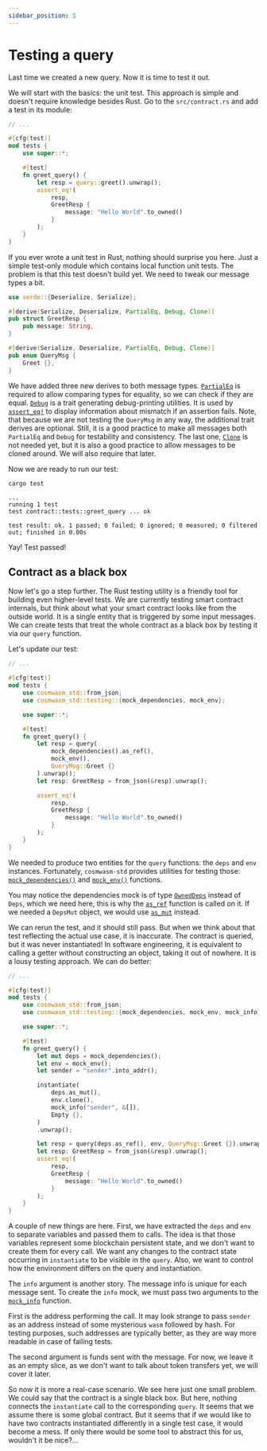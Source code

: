 ```yaml
---
sidebar_position: 5
---
```


# Testing a query

Last time we created a new query. Now it is time to test it out.

We will start with the basics: the unit test. This approach is simple and doesn't require knowledge besides Rust.
Go to the `src/contract.rs` and add a test in its module:

```rust title="src/contract.rs"
// ...

#[cfg(test)]
mod tests {
    use super::*;

    #[test]
    fn greet_query() {
        let resp = query::greet().unwrap();
        assert_eq!(
            resp,
            GreetResp {
                message: "Hello World".to_owned()
            }
        );
    }
}
```

If you ever wrote a unit test in Rust, nothing should surprise you here. Just a simple test-only
module which contains local function unit tests. The problem is that this test doesn't build yet.
We need to tweak our message types a bit.

```rust title="src/msg.rs" {3,8}
use serde::{Deserialize, Serialize};

#[derive(Serialize, Deserialize, PartialEq, Debug, Clone)]
pub struct GreetResp {
    pub message: String,
}

#[derive(Serialize, Deserialize, PartialEq, Debug, Clone)]
pub enum QueryMsg {
    Greet {},
}
```

We have added three new derives to both message types. [`PartialEq`](https://doc.rust-lang.org/std/cmp/trait.PartialEq.html)
is required to allow comparing types for equality, so we can check if they are equal.
[`Debug`](https://doc.rust-lang.org/std/fmt/trait.Debug.html) is a trait generating debug-printing utilities.
It is used by [`assert_eq!`](https://doc.rust-lang.org/std/macro.assert_eq.html) to display information about mismatch
if an assertion fails. Note, that because we are not testing the `QueryMsg` in any way, the additional trait derives are optional.
Still, it is a good practice to make all messages both `PartialEq` and `Debug` for testability and consistency.
The last one, [`Clone`](https://doc.rust-lang.org/std/clone/trait.Clone.html) is not needed yet, but it is also
a good practice to allow messages to be cloned around. We will also require that later.

Now we are ready to run our test:

```shell title="terminalL"
cargo test
```

```shell title="terminalL"
...
running 1 test
test contract::tests::greet_query ... ok

test result: ok. 1 passed; 0 failed; 0 ignored; 0 measured; 0 filtered out; finished in 0.00s
```

Yay! Test passed!

## Contract as a black box

Now let's go a step further. The Rust testing utility is a friendly tool for building even higher-level tests.
We are currently testing smart contract internals, but think about what your smart contract looks like
from the outside world. It is a single entity that is triggered by some input messages.
We can create tests that treat the whole contract as a black box by testing it via our `query` function.

Let's update our test:

```rust title="src/contract.rs"
// ...

#[cfg(test)]
mod tests {
    use cosmwasm_std::from_json;
    use cosmwasm_std::testing::{mock_dependencies, mock_env};

    use super::*;

    #[test]
    fn greet_query() {
        let resp = query(
            mock_dependencies().as_ref(),
            mock_env(),
            QueryMsg::Greet {}
        ).unwrap();
        let resp: GreetResp = from_json(&resp).unwrap();

        assert_eq!(
            resp,
            GreetResp {
                message: "Hello World".to_owned()
            }
        );
    }
}
```

We needed to produce two entities for the `query` functions: the `deps` and `env` instances.
Fortunately, `cosmwasm-std` provides utilities for testing those:
[`mock_dependencies()`](https://docs.rs/cosmwasm-std/latest/cosmwasm_std/testing/fn.mock_dependencies.html) and
[`mock_env()`](https://docs.rs/cosmwasm-std/latest/cosmwasm_std/testing/fn.mock_env.html) functions.

You may notice the dependencies mock is of type
[`OwnedDeps`](https://docs.rs/cosmwasm-std/latest/cosmwasm_std/struct.OwnedDeps.html) instead of
`Deps`, which we need here, this is why the
[`as_ref`](https://docs.rs/cosmwasm-std/latest/cosmwasm_std/struct.OwnedDeps.html#method.as_ref)
function is called on it. If we needed a `DepsMut` object, we would use
[`as_mut`](https://docs.rs/cosmwasm-std/latest/cosmwasm_std/struct.OwnedDeps.html#method.as_mut)
instead.

We can rerun the test, and it should still pass. But when we think about that test reflecting the
actual use case, it is inaccurate. The contract is queried, but it was never instantiated!
In software engineering, it is equivalent to calling a getter without constructing an object,
taking it out of nowhere. It is a lousy testing approach. We can do better:

```rust title="src/contract.rs"
// ...

#[cfg(test)]
mod tests {
    use cosmwasm_std::from_json;
    use cosmwasm_std::testing::{mock_dependencies, mock_env, mock_info};

    use super::*;

    #[test]
    fn greet_query() {
        let mut deps = mock_dependencies();
        let env = mock_env();
        let sender = "sender".into_addr();

        instantiate(
            deps.as_mut(),
            env.clone(),
            mock_info("sender", &[]),
            Empty {},
        )
        .unwrap();

        let resp = query(deps.as_ref(), env, QueryMsg::Greet {}).unwrap();
        let resp: GreetResp = from_json(&resp).unwrap();
        assert_eq!(
            resp,
            GreetResp {
                message: "Hello World".to_owned()
            }
        );
    }
}
```

A couple of new things are here. First, we have extracted the `deps` and `env` to separate variables
and passed them to calls. The idea is that those variables represent some blockchain persistent state,
and we don't want to create them for every call. We want any changes to the contract state occurring
in `instantiate` to be visible in the `query`. Also, we want to control how the environment differs
on the query and instantiation.

The `info` argument is another story. The message info is unique for each message sent.
To create the `info` mock, we must pass two arguments to the
[`mock_info`](https://docs.rs/cosmwasm-std/latest/cosmwasm_std/testing/fn.mock_info.html) function.

First is the address performing the call. It may look strange to pass `sender` as an address instead
of some mysterious `wasm` followed by hash. For testing purposes, such addresses are typically
better, as they are way more readable in case of failing tests.

The second argument is funds sent with the message. For now, we leave it as an empty slice,
as we don't want to talk about token transfers yet, we will cover it later.

So now it is more a real-case scenario. We see here just one small problem.
We could say that the contract is a single black box. But here, nothing connects the `instantiate` call
to the corresponding `query`. It seems that we assume there is some global contract.
But it seems that if we would like to have two contracts instantiated differently in a single test case,
it would become a mess. If only there would be some tool to abstract this for us, wouldn't it be nice?...
